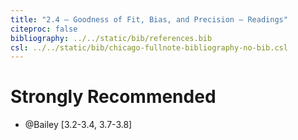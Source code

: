 ```yaml
---
title: "2.4 — Goodness of Fit, Bias, and Precision — Readings"
citeproc: false
bibliography: ../../static/bib/references.bib
csl: ../../static/bib/chicago-fullnote-bibliography-no-bib.csl
---
```


# Strongly Recommended

- <i class="fas fa-book"></i> @Bailey[3.2-3.4, 3.7-3.8]
